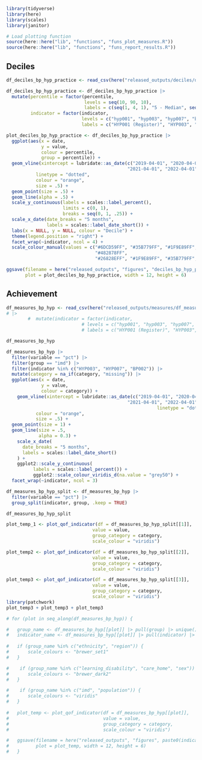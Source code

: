 ```r
library(tidyverse)
library(here)
library(scales)
library(janitor)
```

```r
# Load plotting function
source(here::here("lib", "functions", "funs_plot_measures.R"))
source(here::here("lib", "functions", "funs_report_results.R"))
```


## Deciles
```r
df_deciles_bp_hyp_practice <- read_csv(here("released_outputs/deciles/deciles_bp_hyp_practice.csv"))

df_deciles_bp_hyp_practice <- df_deciles_bp_hyp_practice |>
  mutate(percentile = factor(percentile,
                             levels = seq(10, 90, 10),
                             labels = c(seq(1, 4, 1), "5 - Median", seq(6, 9, 1))),
         indicator = factor(indicator, 
                            levels = c("hyp001", "hyp003", "hyp007", "bp002"),
                            labels = c("HYP001 (Register)", "HYP003", "HYP007", "BP002")))
```

```r
plot_deciles_bp_hyp_practice <- df_deciles_bp_hyp_practice |>
  ggplot(aes(x = date, 
             y = value, 
             colour = percentile, 
             group = percentile)) +
  geom_vline(xintercept = lubridate::as_date(c("2019-04-01", "2020-04-01",
                                             "2021-04-01", "2022-04-01")),
           linetype = "dotted",
           colour = "orange",
           size = .5) +
  geom_point(size = .5) +
  geom_line(alpha = .5) +
  scale_y_continuous(labels = scales::label_percent(),
                     limits = c(0, 1), 
                     breaks = seq(0, 1, .25)) +
  scale_x_date(date_breaks = "5 months",
               labels = scales::label_date_short()) +
  labs(x = NULL, y = NULL, colour = "Decile") +
  theme(legend.position = "right") +
  facet_wrap(~indicator, ncol = 4) +
  scale_colour_manual(values = c("#6DCD59FF", "#35B779FF", "#1F9E89FF", "#26828EFF", 
                                 "#482878FF",
                                 "#26828EFF", "#1F9E89FF", "#35B779FF", "#6DCD59FF"))

ggsave(filename = here("released_outputs", "figures", "deciles_bp_hyp_practice.png"),
       plot = plot_deciles_bp_hyp_practice, width = 12, height = 6)
```

## Achievement
```r
df_measures_bp_hyp <- read_csv(here("released_outputs/measures/df_measures_bp_hyp.csv")) 
# |>
        #  mutate(indicator = factor(indicator, 
                            # levels = c("hyp001", "hyp003", "hyp007", "bp002"),
                            # labels = c("HYP001 (Register)", "HYP003", "HYP007", "BP002")))
```


```r

df_measures_bp_hyp
```

```r

df_measures_bp_hyp |>
  filter(variable == "pct") |>
  filter(group == "imd") |>
  filter(indicator %in% c("HYP003", "HYP007", "BP002")) |>
  mutate(category = na_if(category, "missing")) |>
  ggplot(aes(x = date, 
             y = value,
             colour = category)) +
    geom_vline(xintercept = lubridate::as_date(c("2019-04-01", "2020-04-01",
                                             "2021-04-01", "2022-04-01")),
                                                        linetype = "dotted",
           colour = "orange",
           size = .5) +
  geom_point(size = 1) +
  geom_line(size = .5,
            alpha = 0.3) +
    scale_x_date(
      date_breaks = "5 months",
      labels = scales::label_date_short()
    ) +
    ggplot2::scale_y_continuous(
          labels = scales::label_percent()) +
          ggplot2::scale_colour_viridis_d(na.value = "grey50") +
  facet_wrap(~indicator, ncol = 3)

```

```r

df_measures_bp_hyp_split <- df_measures_bp_hyp |>
  filter(variable == "pct") |>
  group_split(indicator, group, .keep = TRUE)

df_measures_bp_hyp_split

```


```r

plot_temp_1 <- plot_qof_indicator(df = df_measures_bp_hyp_split[[1]], 
                                value = value,
                                group_category = category,
                                scale_colour = "viridis")

plot_temp2 <- plot_qof_indicator(df = df_measures_bp_hyp_split[[2]], 
                                value = value,
                                group_category = category,
                                scale_colour = "viridis")

plot_temp3 <- plot_qof_indicator(df = df_measures_bp_hyp_split[[3]], 
                                value = value,
                                group_category = category,
                                scale_colour = "viridis")
library(patchwork)
plot_temp3 + plot_temp3 + plot_temp3
```

```r
# for (plot in seq_along(df_measures_bp_hyp)) {

#   group_name <- df_measures_bp_hyp[[plot]] |> pull(group) |> unique()
#   indicator_name <- df_measures_bp_hyp[[plot]] |> pull(indicator) |> unique() |> as.character()
  
#   if (group_name %in% c("ethnicity", "region")) {
#       scale_colours <- "brewer_set1"
#   }

#    if (group_name %in% c("learning_disability", "care_home", "sex")) {
#       scale_colours <- "brewer_dark2"
#   }

#    if (group_name %in% c("imd", "population")) {
#       scale_colours <- "viridis"
#   }
  
#   plot_temp <- plot_qof_indicator(df = df_measures_bp_hyp[[plot]], 
#                                   value = value,
#                                   group_category = category,
#                                   scale_colour = "viridis")

#   ggsave(filename = here("released_outputs", "figures", paste0(indicator_name, "_", group_name, ".png")),
#          plot = plot_temp, width = 12, height = 6)
#   }
```